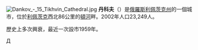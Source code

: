 {{coord|53|15|N|39|09|E|display=title}}
[[File:Dankov_-_15_Tikhvin_Cathedral.jpg|thumb]]
'''丹科夫'''（{{lang-ru|Данко́в}}）是[[俄羅斯|俄羅斯]][[利佩茨克州|利佩茨克州]]的一個城市，位於[[利佩茨克|利佩茨克]]西北86公里的[[頓河_(俄羅斯)|頓河]]畔。2002年人口23,249人。

歷史上多次興衰，最近一次設市1959年。

{{利佩茨克州城市}}

[[Category:利佩茨克州城市|Д]]